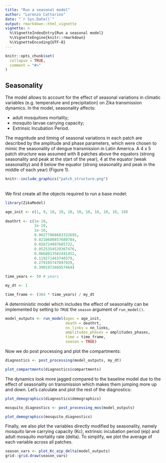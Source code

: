 ```yaml
---
title: "Run a seasonal model"
author: "Lorenzo Cattarino"
date: "`r Sys.Date()`"
output: rmarkdown::html_vignette
vignette: >
  %\VignetteIndexEntry{Run a seasonal model}
  %\VignetteEngine{knitr::rmarkdown}
  %\VignetteEncoding{UTF-8}
---
```


```r
knitr::opts_chunk$set(
  collapse = TRUE,
  comment = "#>"
)
```

## Seasonality 
The model allows to account for the effect of seasonal variations in climatic 
variables (e.g. temperature and precipitation) on Zika transmission dynamics. 
In the model, seasonality affects: 

* adult mosquitoes mortality;
* mosquito larvae carrying capacity;
* Extrinsic Incubation Period.

The magnitude and timing of seasonal variations in each patch are described by the amplitude 
and phase parameters, which were chosen to mimic the seasonality of dengue transmission in Latin America. A 4 x 5 patch structure was assumed with 8 patches above the equators (strong seasonality and peak at the start of the year), 4 at the equator (weak seasonality) and 8 below the equator (strong seasonality and peak in the middle of each year) (Figure 1). 

```r
knitr::include_graphics("patch_structure.png")
```
<br>
We first create all the objects required to run a base model:

```r
library(ZikaModel)

age_init <- c(1, 9, 10, 10, 10, 10, 10, 10, 10, 10, 10)
  
deathrt <- c(1e-10, 
             1e-10, 
             1e-10, 
             0.00277068683332695, 
             0.0210680857689784,
             0.026724997685722,
             0.0525354529367476,
             0.0668013582441452,
             0.119271483740379,
             0.279105747097929,
             0.390197266957464)

time_years <- 50 # years

my_dt <- 1

time_frame <- (364 * time_years) / my_dt
```

A deterministic model which includes the effect of seasonality can be implemented by setting to `TRUE` the `season` argument of `run_model()`.

```r
model_outputs <- run_model(agec = age_init,
                           death = deathrt,
                           nn_links = nn_links,
                           amplitudes_phases = amplitudes_phases,
                           time = time_frame,
                           season = TRUE)
```

Now we do post processing and plot the compartments: 

```r
diagnostics <- post_processing(model_outputs, my_dt)

plot_compartments(diagnostics$compartments)
```

The dynamics look more jagged compared to the baseline model due to the effect of seasonality on transmission which makes them jumping more up and down. Let's calculate and plot the rest of the diagnostics:

```r
plot_demographics(diagnostics$demographics)

mosquito_diagnostics <- post_processing_mos(model_outputs)

plot_demographics(mosquito_diagnostics)
```

Finally, we also plot the variables directly modified by seasonality, namely mosquito larve carrying capacity (Kc), extrinsic incubation period (eip) and adult mosquito mortality rate (delta). To simplify, we plot the average of each variable across all patches.

```r
season_vars <- plot_Kc_eip_delta(model_outputs)
grid::grid.draw(season_vars)
```
